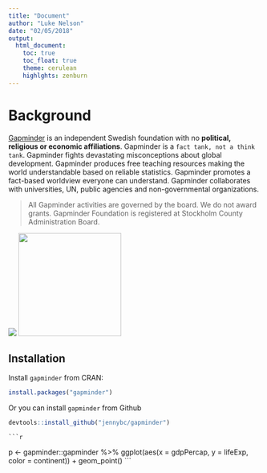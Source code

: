 ```yaml
---
title: "Document"
author: "Luke Nelson"
date: "02/05/2018"
output: 
  html_document:
    toc: true
    toc_float: true
    theme: cerulean 
    highlghts: zenburn
---
```



# Background

[Gapminder](https://www.gapminder.org/about-gapminder/) is an independent Swedish foundation with no **political, religious or economic affiliations**. Gapminder is a `fact tank, not a think tank`. Gapminder fights devastating misconceptions about global development. Gapminder produces free teaching resources making the world understandable based on reliable statistics. Gapminder promotes a fact-based worldview everyone can understand.  Gapminder collaborates with universities, UN, public agencies and non-governmental organizations. 

> All Gapminder activities are governed by the board. We do not award grants. Gapminder Foundation is registered at Stockholm County Administration Board.

![](assets/screenshot2016.jpg)
<img src="assets/screenshot2016.jpg" width="205px" />


## Installation

Install `gapminder` from CRAN:

```r
install.packages("gapminder")

```

Or you can install `gapminder` from Github

```r
devtools::install_github("jennybc/gapminder")

```


    ```r
p <- gapminder::gapminder %>% ggplot(aes(x = gdpPercap, y = lifeExp, color = continent)) + 
    geom_point()
```
